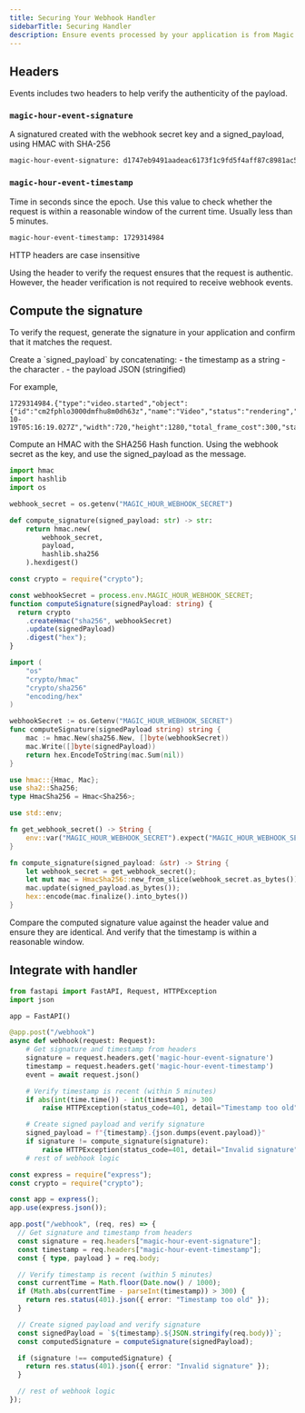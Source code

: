 ```yaml
---
title: Securing Your Webhook Handler
sidebarTitle: Securing Handler
description: Ensure events processed by your application is from Magic Hour's system.
---
```


## Headers

Events includes two headers to help verify the authenticity of the payload.

### `magic-hour-event-signature`

A signatured created with the webhook secret key and a signed_payload, using HMAC with SHA-256

```sh
magic-hour-event-signature: d1747eb9491aadeac6173f1c9fd5f4aff87c8981ac53d87b0830199221ff50af
```

### `magic-hour-event-timestamp`

Time in seconds since the epoch. Use this value to check whether the request is within a reasonable window of the current time. Usually less than 5 minutes.

```sh
magic-hour-event-timestamp: 1729314984
```

<Note>HTTP headers are case insensitive</Note>

Using the header to verify the request ensures that the request is authentic. However, the header verification is not required to receive webhook events.

## Compute the signature

To verify the request, generate the signature in your application and confirm that it matches the request.

<Steps>
<Step title="Create signed payload">
Create a `signed_payload` by concatenating:
   - the timestamp as a string
   - the character .
   - the payload JSON (stringified)

For example,

```
1729314984.{"type":"video.started","object":{"id":"cm2fphlo3000dmfhu8m0dh63z","name":"Video","status":"rendering","type":"TEXT_TO_VIDEO","created_at":"2024-10-19T05:16:19.027Z","width":720,"height":1280,"total_frame_cost":300,"start_seconds":0,"end_seconds":5,"fps":30,"download":null}}
```

</Step>

<Step title="Compute the signature">
Compute an HMAC with the SHA256 Hash function. Using the webhook secret as the key, and use the signed_payload as the message.

<CodeGroup>

```python Python
import hmac
import hashlib
import os

webhook_secret = os.getenv("MAGIC_HOUR_WEBHOOK_SECRET")

def compute_signature(signed_payload: str) -> str:
    return hmac.new(
        webhook_secret,
        payload,
        hashlib.sha256
    ).hexdigest()
```

```typescript Node
const crypto = require("crypto");

const webhookSecret = process.env.MAGIC_HOUR_WEBHOOK_SECRET;
function computeSignature(signedPayload: string) {
  return crypto
    .createHmac("sha256", webhookSecret)
    .update(signedPayload)
    .digest("hex");
}
```

```go Go
import (
    "os"
    "crypto/hmac"
    "crypto/sha256"
    "encoding/hex"
)

webhookSecret := os.Getenv("MAGIC_HOUR_WEBHOOK_SECRET")
func computeSignature(signedPayload string) string {
    mac := hmac.New(sha256.New, []byte(webhookSecret))
    mac.Write([]byte(signedPayload))
    return hex.EncodeToString(mac.Sum(nil))
}
```

```rust Rust
use hmac::{Hmac, Mac};
use sha2::Sha256;
type HmacSha256 = Hmac<Sha256>;

use std::env;

fn get_webhook_secret() -> String {
    env::var("MAGIC_HOUR_WEBHOOK_SECRET").expect("MAGIC_HOUR_WEBHOOK_SECRET must be set")
}

fn compute_signature(signed_payload: &str) -> String {
    let webhook_secret = get_webhook_secret();
    let mut mac = HmacSha256::new_from_slice(webhook_secret.as_bytes()).expect("HMAC can take key of any size");
    mac.update(signed_payload.as_bytes());
    hex::encode(mac.finalize().into_bytes())
}
```

</CodeGroup>

</Step>

<Step title="Compare against request header">
  Compare the computed signature value against the header value and ensure they
  are identical. And verify that the timestamp is within a reasonable window.
</Step>

</Steps>

## Integrate with handler

<CodeGroup>

```python Python
from fastapi import FastAPI, Request, HTTPException
import json

app = FastAPI()

@app.post("/webhook")
async def webhook(request: Request):
    # Get signature and timestamp from headers
    signature = request.headers.get('magic-hour-event-signature')
    timestamp = request.headers.get('magic-hour-event-timestamp')
    event = await request.json()

    # Verify timestamp is recent (within 5 minutes)
    if abs(int(time.time()) - int(timestamp) > 300
        raise HTTPException(status_code=401, detail="Timestamp too old")

    # Create signed payload and verify signature
    signed_payload = f"{timestamp}.{json.dumps(event.payload)}"
    if signature != compute_signature(signature):
        raise HTTPException(status_code=401, detail="Invalid signature")
    # rest of webhook logic
```

```typescript Node
const express = require("express");
const crypto = require("crypto");

const app = express();
app.use(express.json());

app.post("/webhook", (req, res) => {
  // Get signature and timestamp from headers
  const signature = req.headers["magic-hour-event-signature"];
  const timestamp = req.headers["magic-hour-event-timestamp"];
  const { type, payload } = req.body;

  // Verify timestamp is recent (within 5 minutes)
  const currentTime = Math.floor(Date.now() / 1000);
  if (Math.abs(currentTime - parseInt(timestamp)) > 300) {
    return res.status(401).json({ error: "Timestamp too old" });
  }

  // Create signed payload and verify signature
  const signedPayload = `${timestamp}.${JSON.stringify(req.body)}`;
  const computedSignature = computeSignature(signedPayload);

  if (signature !== computedSignature) {
    return res.status(401).json({ error: "Invalid signature" });
  }

  // rest of webhook logic
});
```

</CodeGroup>
